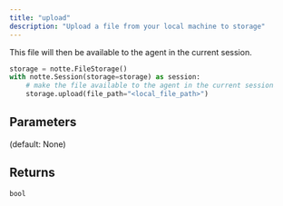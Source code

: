 ```yaml
---
title: "upload"
description: "Upload a file from your local machine to storage"
---
```




This file will then be available to the agent in the current session.

```python
storage = notte.FileStorage()
with notte.Session(storage=storage) as session:
    # make the file available to the agent in the current session
    storage.upload(file_path="<local_file_path>")
```


## Parameters

<ParamField path="file_path" type="str">

</ParamField>

<ParamField path="upload_file_name" type="UnionType[str, None]">
   (default: None)
</ParamField>

## Returns

`bool`
